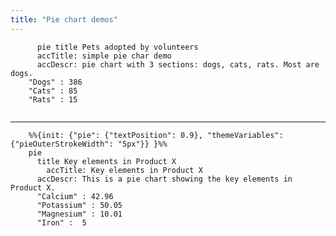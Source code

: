 ```yaml
---
title: "Pie chart demos"
---
```


```mermaid

      pie title Pets adopted by volunteers
      accTitle: simple pie char demo
      accDescr: pie chart with 3 sections: dogs, cats, rats. Most are dogs.
    "Dogs" : 386
    "Cats" : 85
    "Rats" : 15
    
```

---

```mermaid

    %%{init: {"pie": {"textPosition": 0.9}, "themeVariables": {"pieOuterStrokeWidth": "5px"}} }%%
    pie
      title Key elements in Product X
        accTitle: Key elements in Product X
      accDescr: This is a pie chart showing the key elements in Product X.
      "Calcium" : 42.96
      "Potassium" : 50.05
      "Magnesium" : 10.01
      "Iron" :  5
    
```


